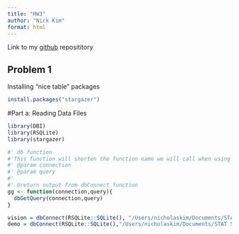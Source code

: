 ```yaml
---
title: "HW3"
author: "Nick Kim"
format: html
---
```


Link to my [github](https://github.com/nick-kimm/HW3) reposititory 

## Problem 1

Installing "nice table" packages
```r
install.packages("stargazer")
```
#Part a: 
Reading Data Files 
```r
library(DBI) 
library(RSQLite)
library(stargazer)

#' db function
#'This function will shorten the function name we will call when using dbConnect for ease of use for the user
#' @param connection 
#' @param query 
#'
#' @return output from dbConnect function
gg <- function(connection,query){
  dbGetQuery(connection,query)
}

vision = dbConnect(RSQLite::SQLite(), "/Users/nicholaskim/Documents/STAT 506/HW3/VIX_D.XPT",`synchronous` = NULL)
demo = dbConnect(RSQLite::SQLite(),"/Users/nicholaskim/Documents/STAT 506/HW3/DEMO_D.XPT",`synchronous` = NULL)
```
